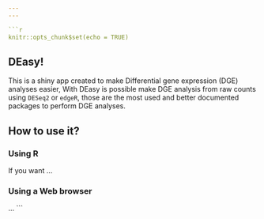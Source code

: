 ```yaml
---
---

```r
knitr::opts_chunk$set(echo = TRUE)
```


## DEasy!

This is a shiny app created to make Differential gene expression (DGE) analyses easier, With DEasy is possible make DGE analysis from raw counts using `DESeq2` or `edgeR`, those are the most used and better documented packages to perform DGE analyses.

## How to use it?

### Using R

If you want ...

### Using a Web browser

...
```






